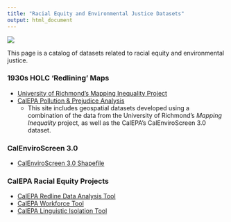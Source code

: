 ```yaml
---
title: "Racial Equity and Environmental Justice Datasets"
output: html_document
---
```


![](images/holc-scan_snip_3.jpg)

<!---## Trash Datathon Resources
This page provides links to efforts around the state and beyond to better understand and respond to the problem of trash pollution through:

- improved data collection methods/tools and data standards
- assessment and characterization of trash data to improve our understanding of the magnitude, distribition, and content of trash pollution (e.g., the magnitude and distribution of trash pollution across space and time, types of trash pollution and their relative magnitudes, etc.) 
- Use of trash data to analyze and/or predict the effects of trash pollution on environmental and public health--->

This page is a catalog of datasets related to racial equity and environmental justice.

### 1930s HOLC 'Redlining' Maps
- [University of Richmond's Mapping Inequality Project](http://dsl.richmond.edu/panorama/redlining/#text=downloads)
- [CalEPA Pollution & Prejudice Analysis](https://github.com/daltare/Redline-Mapping/tree/master/data_processed-analysis) 
    - This site includes geospatial datasets developed using a combination of the data from the University of Richmond's *Mapping Inequality* project, as well as the CalEPA's CalEnviroScreen 3.0 dataset.

### CalEnviroScreen 3.0
- [CalEnviroScreen 3.0 Shapefile](https://oehha.ca.gov/media/downloads/calenviroscreen/document/ces3shp.zip)

### CalEPA Racial Equity Projects
- [CalEPA Redline Data Analysis Tool](https://cawaterdatadive.shinyapps.io/Redline-CES-Analysis/) 
- [CalEPA Workforce Tool](https://bit.ly/calepa2019)
- [CalEPA Linguistic Isolation Tool](https://bit.ly/ling_isol_viz)

<!-- </div> -->
<!-- <div class="col-sm-6"> -->

<!-- ![](images/holc-scan_snip.jpg) -->